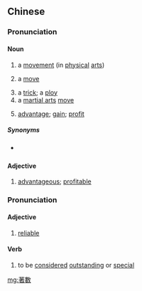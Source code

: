 {{also|着数}}
==Chinese==
{{zh-forms|s=着数}}

===Pronunciation===
{{zh-pron
|m=zhāoshù
|c=zoek6 sou3
|cat=n,c:a
}}

====Noun====
{{zh-noun}}

# a [[movement]] (in [[physical]] [[arts]])
# {{lb|zh|chess|etc.}} a [[move]]
# a [[trick]]; a [[ploy]]
# a [[martial arts]] [[move]]
# {{lb|zh|Cantonese}} [[advantage]]; [[gain]]; [[profit]]

=====Synonyms=====
* {{sense|movement|move|trick}} {{zh-l|招數}}

====Adjective====
{{zh-adj}}

# {{lb|zh|Cantonese}} [[advantageous]]; [[profitable]]

===Pronunciation===
{{zh-pron
|m=zhuóshǔ
|c=zoek6 sou2
|cat=v,a
}}

====Adjective====
{{zh-adj}}

# {{lb|zh|literary}} [[reliable]]

====Verb====
{{zh-verb}}

# {{lb|zh|literary}} to be [[consider]]ed [[outstanding]] or [[special]]

{{zh-cat|Martial arts}}

[[mg:著數]]
